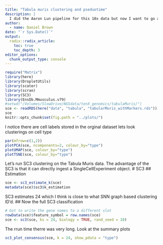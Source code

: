 ```yaml
---
title: "Tabula muris clustering and pseduotime"
description: |
  I did the Aaron Lun pipeline for this 10x data but now I want to go a bit more off the beaten path
author:
  - name: Daniel Brown
date: "`r Sys.Date()`"
output: 
  radix::radix_article:
    toc: true
    toc_depth: 3
editor_options: 
  chunk_output_type: console
---
```


```r
require("Matrix")
library(here)
library(DropletUtils)
library(scater)
library(scran)
library(SC3)
library(EnsDb.Mmusculus.v79)
#setwd("/Volumes/SlowDrive/NGSdata/tenX_genomics/tabulaMuris/")
sce <- readRDS(here("data", "tabula", "tabularMuris_withMarkers.rds"))
sce
knitr::opts_chunk$set(fig.path = "../plots/")
```
I notice there are cell labels stored in the orginal dataset lets look clusterings on cell type
```r
par(mfrow=c(1,2))
plotPCA(sce, ncomponents=2, colour_by="type")
plotUMAP(sce, colour_by="type")
plotTSNE(sce, colour_by="type")
```


Let’s run SC3 clustering on the Tabula Muris data. The advantage of the SC3 is that it can directly ingest a SingleCellExperiment object.
# SC3
## Estimation
```r
sce <- sc3_estimate_k(sce)
metadata(sce)$sc3$k_estimation
```
SC3 estimates 24 which I think is close to what SNN graph based clustering ID'd.
## Now the full SC3 classification
```r
# Got to write the gene names to a different slot
rowData(sce)$feature_symbol = row.names(sce)
sce <- sc3(sce, ks = 24, biology = TRUE, rand_seed = 10)
```
The rrun time therre was very long. Look at the summary plots
```r
sc3_plot_consensus(sce, k = 24, show_pdata = "type")
```


